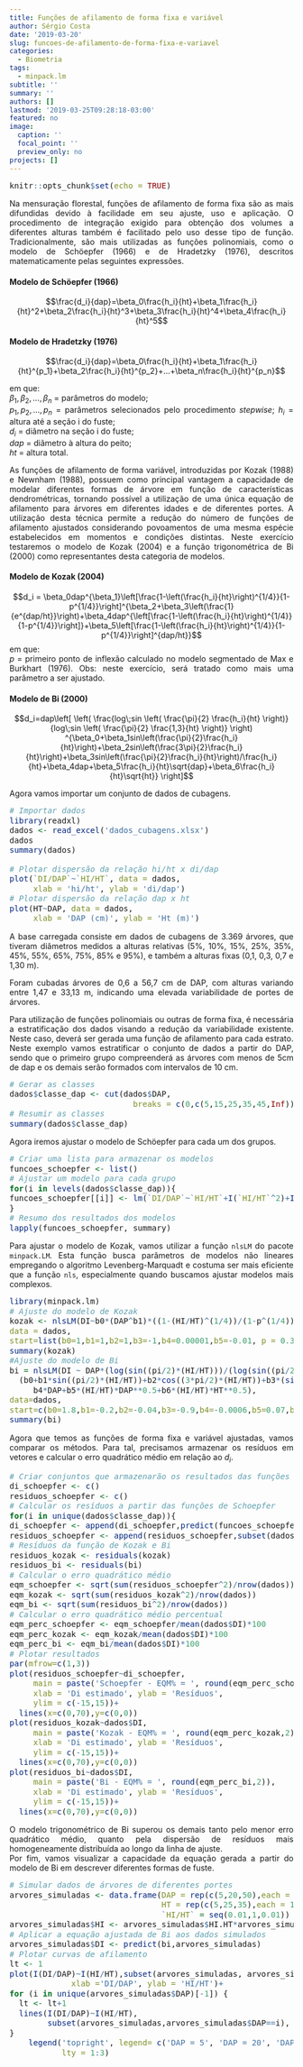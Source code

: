 ```yaml
---
title: Funções de afilamento de forma fixa e variável
author: Sérgio Costa
date: '2019-03-20'
slug: funcoes-de-afilamento-de-forma-fixa-e-variavel
categories:
  - Biometria
tags:
  - minpack.lm
subtitle: ''
summary: ''
authors: []
lastmod: '2019-03-25T09:28:18-03:00'
featured: no
image:
  caption: ''
  focal_point: ''
  preview_only: no
projects: []
---
```

```r
knitr::opts_chunk$set(echo = TRUE)
```

Na mensuração florestal, funções de afilamento de forma fixa são as mais difundidas devido à facilidade em seu ajuste, uso e aplicação. O procedimento de integração exigido para obtenção dos volumes  a diferentes alturas também é facilitado pelo uso desse tipo de função. Tradicionalmente, são mais utilizadas as funções polinomiais, como o modelo de Schöepfer (1966) e de Hradetzky (1976), descritos matematicamente pelas seguintes expressões.
  
#### Modelo de Schöepfer (1966)
$$\frac{d_i}{dap}=\beta_0\frac{h_i}{ht}+\beta_1\frac{h_i}{ht}^2+\beta_2\frac{h_i}{ht}^3+\beta_3\frac{h_i}{ht}^4+\beta_4\frac{h_i}{ht}^5$$

#### Modelo de Hradetzky (1976)
$$\frac{d_i}{dap}=\beta_0\frac{h_i}{ht}+\beta_1\frac{h_i}{ht}^{p_1}+\beta_2\frac{h_i}{ht}^{p_2}+...+\beta_n\frac{h_i}{ht}^{p_n}$$  
  
em que:  
$\beta_1,\beta_2,...,\beta_n$ = parâmetros do modelo;  
$p_1,p_2,...,p_n$ = parâmetros selecionados pelo procedimento *stepwise*;
$h_i$ = altura até a seção i do fuste;  
$d_i$ = diâmetro na seção i do fuste;  
$dap$ = diãmetro à altura do peito;  
$ht$ = altura total.  
  
As funções de afilamento de forma variável, introduzidas por Kozak (1988) e Newnham (1988), possuem como principal vantagem a capacidade de modelar diferentes formas de árvore em função de características dendrométricas, tornando possível a utilização de uma única equação de afilamento para árvores em diferentes idades e de diferentes portes. A utilização desta técnica permite a redução do número de funções de afilamento ajustados considerando povoamentos de uma mesma espécie estabelecidos em momentos e condições distintas. Neste exercício testaremos o modelo de Kozak (2004) e a função trigonométrica de Bi (2000) como representantes desta categoria de modelos.
  
#### Modelo de Kozak (2004)
$$d_i = \beta_0dap^{\beta_1}\left[\frac{1-\left(\frac{h_i}{ht}\right)^{1/4}}{1-p^{1/4}}\right]^{\beta_2+\beta_3\left(\frac{1}{e^{dap/ht}}\right)+\beta_4dap^{\left[\frac{1-\left(\frac{h_i}{ht}\right)^{1/4}}{1-p^{1/4}}\right]}+\beta_5\left[\frac{1-\left(\frac{h_i}{ht}\right)^{1/4}}{1-p^{1/4}}\right]^{dap/ht}}$$
em que:  
$p$ = primeiro ponto de inflexão calculado no modelo segmentado de Max e Burkhart (1976). Obs: neste exercício, será tratado como mais uma parâmetro a ser ajustado.

#### Modelo de Bi (2000)
$$d_i=dap\left[ \left( \frac{log\;sin \left( \frac{\pi}{2} \frac{h_i}{ht} \right)}
{log\;sin \left( \frac{\pi}{2} \frac{1,3}{ht} \right)} \right) ^{\beta_0+\beta_1sin\left(\frac{\pi}{2}\frac{h_i}{ht}\right)+\beta_2sin\left(\frac{3\pi}{2}\frac{h_i}{ht}\right)+\beta_3sin\left(\frac{\pi}{2}\frac{h_i}{ht}\right)/\frac{h_i}{ht}+\beta_4dap+\beta_5\frac{h_i}{ht}\sqrt{dap}+\beta_6\frac{h_i}{ht}\sqrt{ht}}
\right]$$
  
Agora vamos importar um conjunto de dados de cubagens.

```r
# Importar dados
library(readxl)
dados <- read_excel('dados_cubagens.xlsx')
dados
summary(dados)

# Plotar dispersão da relação hi/ht x di/dap
plot(`DI/DAP`~`HI/HT`, data = dados,
     xlab = 'hi/ht', ylab = 'di/dap')
# Plotar dispersão da relação dap x ht
plot(HT~DAP, data = dados,
     xlab = 'DAP (cm)', ylab = 'Ht (m)')
```

A base carregada consiste em dados de cubagens de 3.369 árvores, que tiveram diâmetros medidos a alturas relativas (5%, 10%, 15%, 25%, 35%, 45%, 55%, 65%, 75%, 85% e 95%), e também a alturas fixas (0,1, 0,3, 0,7 e 1,30 m).

Foram cubadas árvores de 0,6 a 56,7 cm de DAP, com alturas variando entre 1,47 e 33,13 m, indicando uma elevada variabilidade de portes de árvores.

Para utilização de funções polinomiais ou outras de forma fixa, é necessária a estratificação dos dados visando a redução da variabilidade existente. Neste caso, deverá ser gerada uma função de afilamento para cada estrato.
Neste exemplo vamos estratificar o conjunto de dados a partir do DAP, sendo que o primeiro grupo compreenderá as árvores com menos de 5cm de dap e os demais serão formados com intervalos de 10 cm.
```r
# Gerar as classes
dados$classe_dap <- cut(dados$DAP,
                          breaks = c(0,c(5,15,25,35,45,Inf)))
# Resumir as classes
summary(dados$classe_dap)
```
Agora iremos ajustar o modelo de Schöepfer para cada um dos grupos.  
```r
# Criar uma lista para armazenar os modelos
funcoes_schoepfer <- list()
# Ajustar um modelo para cada grupo
for(i in levels(dados$classe_dap)){
funcoes_schoepfer[[i]] <- lm(`DI/DAP`~`HI/HT`+I(`HI/HT`^2)+I(`HI/HT`^3)+I(`HI/HT`^4)+I(`HI/HT`^5), data = subset(dados,dados$classe_dap==i))
}
# Resumo dos resultados dos modelos
lapply(funcoes_schoepfer, summary)

```
Para ajustar o modelo de Kozak, vamos utilizar a função `nlsLM` do pacote `minpack.LM`. Esta função busca parâmetros de modelos não lineares empregando o algoritmo Levenberg-Marquadt e costuma ser mais eficiente que a função `nls`, especialmente quando buscamos ajustar modelos mais complexos.
```r
library(minpack.lm)
# Ajuste do modelo de Kozak
kozak <- nlsLM(DI~b0*(DAP^b1)*((1-(HI/HT)^(1/4))/(1-p^(1/4)))^(b2+b3*(1/exp(DAP/HT))+b4*DAP^((1-(HI/HT)^(1/4))/(1-p^(1/4)))+b5*((1-(HI/HT)^(1/4))/(1-p^(1/4)))^(DAP/HT)),
data = dados,
start=list(b0=1,b1=1,b2=1,b3=-1,b4=0.00001,b5=-0.01, p = 0.3))
summary(kozak)
#Ajuste do modelo de Bi
bi = nlsLM(DI ~ DAP*(log(sin((pi/2)*(HI/HT)))/(log(sin((pi/2)*(1.3/HT)))))**
  (b0+b1*sin((pi/2)*(HI/HT))+b2*cos((3*pi/2)*(HI/HT))+b3*(sin((pi/2)*(HI/HT))/(HI/HT))+
     b4*DAP+b5*(HI/HT)*DAP**0.5+b6*(HI/HT)*HT**0.5),
data=dados,
start=c(b0=1.8,b1=-0.2,b2=-0.04,b3=-0.9,b4=-0.0006,b5=0.07,b6=-.14))
summary(bi)
````
Agora que temos as funções de forma fixa e variável ajustadas, vamos comparar os métodos. Para tal, precisamos armazenar os resíduos em vetores e calcular o erro quadrático médio em relação ao $d_i$.
```r
# Criar conjuntos que armazenarão os resultados das funções de Schoepfer
di_schoepfer <- c()
residuos_schoepfer <- c()
# Calcular os resíduos a partir das funções de Schoepfer
for(i in unique(dados$classe_dap)){
di_schoepfer <- append(di_schoepfer,predict(funcoes_schoepfer[[i]])*subset(dados$DAP,dados$classe_dap==i))
residuos_schoepfer <- append(residuos_schoepfer,subset(dados$DI,dados$classe_dap==i)-predict(funcoes_schoepfer[[i]])*subset(dados$DAP,dados$classe_dap==i))}
# Resíduos da função de Kozak e Bi
residuos_kozak <- residuals(kozak)
residuos_bi <- residuals(bi)
# Calcular o erro quadrático médio
eqm_schoepfer <- sqrt(sum(residuos_schoepfer^2)/nrow(dados))
eqm_kozak <- sqrt(sum(residuos_kozak^2)/nrow(dados))
eqm_bi <- sqrt(sum(residuos_bi^2)/nrow(dados))
# Calcular o erro quadrático médio percentual
eqm_perc_schoepfer <- eqm_schoepfer/mean(dados$DI)*100
eqm_perc_kozak <- eqm_kozak/mean(dados$DI)*100
eqm_perc_bi <- eqm_bi/mean(dados$DI)*100
# Plotar resultados
par(mfrow=c(1,3))
plot(residuos_schoepfer~di_schoepfer,
     main = paste('Schoepfer - EQM% = ', round(eqm_perc_schoepfer,2)),
     xlab = 'Di estimado', ylab = 'Resíduos',
     ylim = c(-15,15))+
  lines(x=c(0,70),y=c(0,0))
plot(residuos_kozak~dados$DI,
     main = paste('Kozak - EQM% = ', round(eqm_perc_kozak,2)),
     xlab = 'Di estimado', ylab = 'Resíduos',
     ylim = c(-15,15))+
  lines(x=c(0,70),y=c(0,0))
plot(residuos_bi~dados$DI,
     main = paste('Bi - EQM% = ', round(eqm_perc_bi,2)),
     xlab = 'Di estimado', ylab = 'Resíduos',
     ylim = c(-15,15))+
  lines(x=c(0,70),y=c(0,0))
````
O modelo trigonométrico de Bi superou os demais tanto pelo menor erro quadrático médio, quanto pela dispersão de resíduos mais homogeneamente distribuída ao longo da linha de ajuste.  
Por fim, vamos visualizar a capacidade da equação gerada a partir do modelo de Bi em descrever diferentes formas de fuste.
```r
# Simular dados de árvores de diferentes portes
arvores_simuladas <- data.frame(DAP = rep(c(5,20,50),each = 100),
                                HT = rep(c(5,25,35),each = 100),
                                `HI/HT` = seq(0.01,1,0.01))
arvores_simuladas$HI <- arvores_simuladas$HI.HT*arvores_simuladas$HT
# Aplicar a equação ajustada de Bi aos dados simulados
arvores_simuladas$DI <- predict(bi,arvores_simuladas)
# Plotar curvas de afilamento
lt <- 1
plot(I(DI/DAP)~I(HI/HT),subset(arvores_simuladas, arvores_simuladas$DAP==unique(arvores_simuladas$DAP)[1]), type = 'l', lty = lt,
             xlab ='DI/DAP', ylab = 'HI/HT')+
for (i in unique(arvores_simuladas$DAP)[-1]) {
  lt <- lt+1
  lines(I(DI/DAP)~I(HI/HT),
        subset(arvores_simuladas,arvores_simuladas$DAP==i), lty = lt)
}
    legend('topright', legend= c('DAP = 5', 'DAP = 20', 'DAP = 50'),
           lty = 1:3)
````
<style>
body {
text-align: justify}
h1 {
text-align: center}
</style>
<style type="text/css">

body, td {
   font-size: 14px;
}
code.r{
  font-size: 14px;
}
pre {
  font-size: 14px
}
</style>